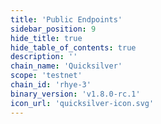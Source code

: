 ```yaml
---
title: 'Public Endpoints'
sidebar_position: 9
hide_title: true
hide_table_of_contents: true
description: ''
chain_name: 'Quicksilver'
scope: 'testnet'
chain_id: 'rhye-3'
binary_version: 'v1.8.0-rc.1'
icon_url: 'quicksilver-icon.svg'
---
```



<PageTitle
  iconUrl="img/quicksilver-icon.svg"
  title="Quicksilver Public Endpoints"
  chainId="rhye-3"
  version="v1.8.0-rc.1"
/>

<PublicEndpoints
  chainId="rhye-3"
  primaryRpcUrl="https://quicksilver-t-rpc.noders.services"
  primaryApiUrl="https://quicksilver-t-api.noders.services"
  primaryGrpcUrl="quicksilver-t-grpc.noders.services:443"
  primaryJsonRpcUrl=""
/>
